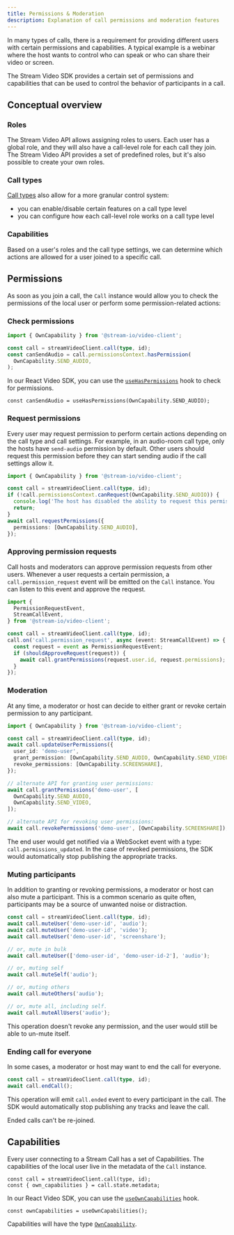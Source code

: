 ```yaml
---
title: Permissions & Moderation
description: Explanation of call permissions and moderation features
---
```




In many types of calls, there is a requirement for providing different users with certain permissions and capabilities.
A typical example is a webinar where the host wants to control who can speak or who can share their video or screen.

The Stream Video SDK provides a certain set of permissions and capabilities
that can be used to control the behavior of participants in a call.

## Conceptual overview

### Roles

The Stream Video API allows assigning roles to users. Each user has a global role, and they will also have a call-level role for each call they join. The Stream Video API provides a set of predefined roles, but it's also possible to create your own roles.

### Call types

[Call types](../../guides/10-configuring-call-types/) also allow for a more granular control system:

- you can enable/disable certain features on a call type level
- you can configure how each call-level role works on a call type level

### Capabilities

Based on a user's roles and the call type settings, we can determine which actions are allowed for a user joined to a specific call.

## Permissions

As soon as you join a call, the `Call` instance would allow you to check the permissions of the local user
or perform some permission-related actions:

### Check permissions

```ts
import { OwnCapability } from '@stream-io/video-client';

const call = streamVideoClient.call(type, id);
const canSendAudio = call.permissionsContext.hasPermission(
  OwnCapability.SEND_AUDIO,
);
```

<SDKSpecific name="react">

In our React Video SDK, you can use the [`useHasPermissions`](../04-call-engine/hooks-and-contexts.md#useHasPermissions) hook to check for permissions.

```tsx
const canSendAudio = useHasPermissions(OwnCapability.SEND_AUDIO);
```

</SDKSpecific>

### Request permissions

Every user may request permission to perform certain actions depending on the call type and call settings.
For example, in an audio-room call type, only the hosts have `send-audio` permission by default.
Other users should request this permission before they can start sending audio if the call settings allow it.

```ts
import { OwnCapability } from '@stream-io/video-client';

const call = streamVideoClient.call(type, id);
if (!call.permissionsContext.canRequest(OwnCapability.SEND_AUDIO)) {
  console.log('The host has disabled the ability to request this permission');
  return;
}
await call.requestPermissions({
  permissions: [OwnCapability.SEND_AUDIO],
});
```

### Approving permission requests

Call hosts and moderators can approve permission requests from other users.
Whenever a user requests a certain permission, a `call.permission_request` event will be emitted on the `Call` instance.
You can listen to this event and approve the request.

```ts
import {
  PermissionRequestEvent,
  StreamCallEvent,
} from '@stream-io/video-client';

const call = streamVideoClient.call(type, id);
call.on('call.permission_request', async (event: StreamCallEvent) => {
  const request = event as PermissionRequestEvent;
  if (shouldApproveRequest(request)) {
    await call.grantPermissions(request.user.id, request.permissions);
  }
});
```

### Moderation

At any time, a moderator or host can decide to either grant or revoke certain permission to any participant.

```ts
import { OwnCapability } from '@stream-io/video-client';

const call = streamVideoClient.call(type, id);
await call.updateUserPermissions({
  user_id: 'demo-user',
  grant_permission: [OwnCapability.SEND_AUDIO, OwnCapability.SEND_VIDEO],
  revoke_permissions: [OwnCapability.SCREENSHARE],
});

// alternate API for granting user permissions:
await call.grantPermissions('demo-user', [
  OwnCapability.SEND_AUDIO,
  OwnCapability.SEND_VIDEO,
]);

// alternate API for revoking user permissions:
await call.revokePermissions('demo-user', [OwnCapability.SCREENSHARE]);
```

The end user would get notified via a WebSocket event with a type: `call.permissions_updated`.
In the case of revoked permissions, the SDK would automatically stop publishing the appropriate tracks.

### Muting participants

In addition to granting or revoking permissions, a moderator or host can also mute a participant.
This is a common scenario as quite often, participants may be a source of unwanted noise or distraction.

```ts
const call = streamVideoClient.call(type, id);
await call.muteUser('demo-user-id', 'audio');
await call.muteUser('demo-user-id', 'video');
await call.muteUser('demo-user-id', 'screenshare');

// or, mute in bulk
await call.muteUser(['demo-user-id', 'demo-user-id-2'], 'audio');

// or, muting self
await call.muteSelf('audio');

// or, muting others
await call.muteOthers('audio');

// or, mute all, including self.
await call.muteAllUsers('audio');
```

This operation doesn't revoke any permission, and the user would still be able to un-mute itself.

### Ending call for everyone

In some cases, a moderator or host may want to end the call for everyone.

```ts
const call = streamVideoClient.call(type, id);
await call.endCall();
```

This operation will emit `call.ended` event to every participant in the call.
The SDK would automatically stop publishing any tracks and leave the call.

Ended calls can't be re-joined.

## Capabilities

Every user connecting to a Stream Call has a set of Capabilities.
The capabilities of the local user live in the metadata of the `Call` instance.

```tsx
const call = streamVideoClient.call(type, id);
const { own_capabilities } = call.state.metadata;
```

<SDKSpecific name="react">

In our React Video SDK, you can use the [`useOwnCapabilities`](../04-call-engine/hooks-and-contexts.md#useOwnCapabilities) hook.

```tsx
const ownCapabilities = useOwnCapabilities();
```

</SDKSpecific>

Capabilities will have the type [`OwnCapability`](https://github.com/GetStream/stream-video-js/blob/main/packages/client/src/gen/coordinator/index.ts).
